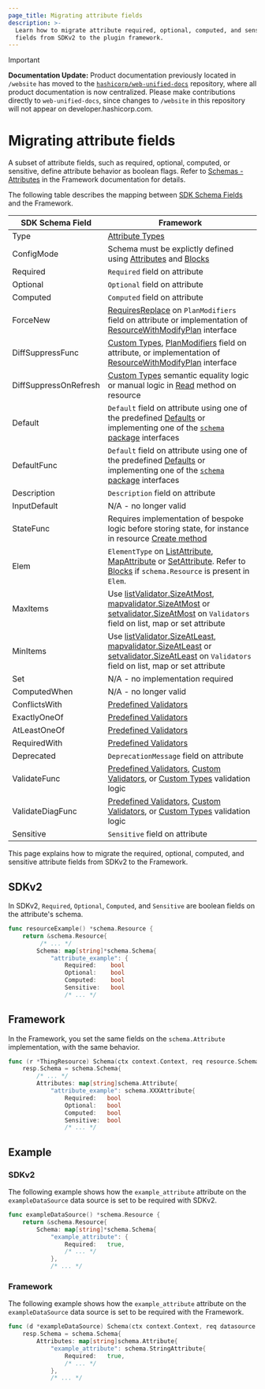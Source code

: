 ```yaml
---
page_title: Migrating attribute fields
description: >-
  Learn how to migrate attribute required, optional, computed, and sensitive
  fields from SDKv2 to the plugin framework.
---
```


> [!IMPORTANT]  
> **Documentation Update:** Product documentation previously located in `/website` has moved to the [`hashicorp/web-unified-docs`](https://github.com/hashicorp/web-unified-docs) repository, where all product documentation is now centralized. Please make contributions directly to `web-unified-docs`, since changes to `/website` in this repository will not appear on developer.hashicorp.com.

# Migrating attribute fields

A subset of attribute fields, such as required, optional, computed, or sensitive, define attribute behavior as boolean flags. Refer to
[Schemas - Attributes](/terraform/plugin/framework/handling-data/schemas#required) in the Framework documentation for details.

The following table describes the mapping between [SDK Schema Fields](https://pkg.go.dev/github.com/hashicorp/terraform-plugin-sdk/helper/schema#Schema) and the Framework.

| SDK Schema Field      | Framework                                                                                                                                                                                                                                                                                                                                                                                                                                                              |
|-----------------------|------------------------------------------------------------------------------------------------------------------------------------------------------------------------------------------------------------------------------------------------------------------------------------------------------------------------------------------------------------------------------------------------------------------------------------------------------------------------|
| Type                  | [Attribute Types](/terraform/plugin/framework/migrating/attributes-blocks/types)                                                                                                                                                                                                                                                                                                                                                                                       |
| ConfigMode            | Schema must be explictly defined using [Attributes](/terraform/plugin/framework/migrating/attributes-blocks/attribute-schema) and [Blocks](/terraform/plugin/framework/migrating/attributes-blocks/blocks)                                                                                                                                                                                                                                                             |
| Required              | `Required` field on attribute                                                                                                                                                                                                                                                                                                                                                                                                                                          |
| Optional              | `Optional` field on attribute                                                                                                                                                                                                                                                                                                                                                                                                                                          |
| Computed              | `Computed` field on attribute                                                                                                                                                                                                                                                                                                                                                                                                                                          |
| ForceNew              | [RequiresReplace](/terraform/plugin/framework/migrating/attributes-blocks/force-new) on `PlanModifiers` field on attribute or implementation of [ResourceWithModifyPlan](/terraform/plugin/framework/migrating/resources/plan-modification#framework) interface                                                                                                                                                                                                        |
| DiffSuppressFunc      | [Custom Types](/terraform/plugin/framework/handling-data/types/custom), [PlanModifiers](/terraform/plugin/framework/migrating/resources/plan-modification#framework) field on attribute, or implementation of [ResourceWithModifyPlan](/terraform/plugin/framework/migrating/resources/plan-modification#framework) interface                                                                                                                                                                                                                   |
| DiffSuppressOnRefresh | [Custom Types](/terraform/plugin/framework/handling-data/types/custom) semantic equality logic or manual logic in [Read](/terraform/plugin/framework/migrating/resources/crud) method on resource                                                                                                                                                                                                                                                                                                                                                                                        |
| Default               | `Default` field on attribute using one of the predefined [Defaults](/terraform/plugin/framework/resources/default#common-use-case-attribute-defaults) or implementing one of the [`schema` package](https://pkg.go.dev/github.com/hashicorp/terraform-plugin-framework/resource/schema/defaults) interfaces                                                                                                                                                            |
| DefaultFunc           | `Default` field on attribute using one of the predefined [Defaults](/terraform/plugin/framework/resources/default#common-use-case-attribute-defaults) or implementing one of the [`schema` package](https://pkg.go.dev/github.com/hashicorp/terraform-plugin-framework/resource/schema/defaults) interfaces                                                                                                                                                            |
| Description           | `Description` field on attribute                                                                                                                                                                                                                                                                                                                                                                                                                                       |
| InputDefault          | N/A - no longer valid                                                                                                                                                                                                                                                                                                                                                                                                                                                  |
| StateFunc             | Requires implementation of bespoke logic before storing state, for instance in resource [Create method](/terraform/plugin/framework/migrating/resources/crud#framework-1)                                                                                                                                                                                                                                                                                              |
| Elem                  | `ElementType` on [ListAttribute](/terraform/plugin/framework/migrating/attributes-blocks/types), [MapAttribute](/terraform/plugin/framework/migrating/attributes-blocks/types) or [SetAttribute](/terraform/plugin/framework/migrating/attributes-blocks/types). Refer to [Blocks](/terraform/plugin/framework/migrating/attributes-blocks/blocks) if `schema.Resource` is present in `Elem`.                                                                          |
| MaxItems              | Use [listValidator.SizeAtMost](https://pkg.go.dev/github.com/hashicorp/terraform-plugin-framework-validators/listvalidator#SizeAtMost), [mapvalidator.SizeAtMost](https://pkg.go.dev/github.com/hashicorp/terraform-plugin-framework-validators/mapvalidator#SizeAtMost) or [setvalidator.SizeAtMost](https://pkg.go.dev/github.com/hashicorp/terraform-plugin-framework-validators/setvalidator#SizeAtMost) on `Validators` field on list, map or set attribute       |
| MinItems              | Use [listValidator.SizeAtLeast](https://pkg.go.dev/github.com/hashicorp/terraform-plugin-framework-validators/listvalidator#SizeAtLeast), [mapvalidator.SizeAtLeast](https://pkg.go.dev/github.com/hashicorp/terraform-plugin-framework-validators/mapvalidator#SizeAtLeast) or [setvalidator.SizeAtLeast](https://pkg.go.dev/github.com/hashicorp/terraform-plugin-framework-validators/setvalidator#SizeAtLeast) on `Validators` field on list, map or set attribute |
| Set                   | N/A - no implementation required                                                                                                                                                                                                                                                                                                                                                                                                                                       |                                                                                                                                                                                                                                                                                                                                                                                                                                                                   |
| ComputedWhen          | N/A - no longer valid                                                                                                                                                                                                                                                                                                                                                                                                                                                  |
| ConflictsWith         | [Predefined Validators](/terraform/plugin/framework/migrating/attributes-blocks/validators-predefined)                                                                                                                                                                                                                                                                                                                                                                 |
| ExactlyOneOf          | [Predefined Validators](/terraform/plugin/framework/migrating/attributes-blocks/validators-predefined)                                                                                                                                                                                                                                                                                                                                                                 |
| AtLeastOneOf          | [Predefined Validators](/terraform/plugin/framework/migrating/attributes-blocks/validators-predefined)                                                                                                                                                                                                                                                                                                                                                                 |
| RequiredWith          | [Predefined Validators](/terraform/plugin/framework/migrating/attributes-blocks/validators-predefined)                                                                                                                                                                                                                                                                                                                                                                 |
| Deprecated            | `DeprecationMessage` field on attribute                                                                                                                                                                                                                                                                                                                                                                                                                                |
| ValidateFunc          | [Predefined Validators](/terraform/plugin/framework/migrating/attributes-blocks/validators-predefined), [Custom Validators](/terraform/plugin/framework/migrating/attributes-blocks/validators-custom), or [Custom Types](/terraform/plugin/framework/handling-data/types/custom) validation logic                                                                                                                                                                                                                                                              |
| ValidateDiagFunc      | [Predefined Validators](/terraform/plugin/framework/migrating/attributes-blocks/validators-predefined), [Custom Validators](/terraform/plugin/framework/migrating/attributes-blocks/validators-custom), or [Custom Types](/terraform/plugin/framework/handling-data/types/custom) validation logic                                                                                                                                                                                                                                                              |
| Sensitive             | `Sensitive` field on attribute                                                                                                                                                                                                                                                                                                                                                                                                                                         |


This page explains how to migrate the required, optional, computed, and sensitive attribute fields from SDKv2 to the
Framework.

## SDKv2

In SDKv2, `Required`, `Optional`, `Computed`, and `Sensitive` are boolean fields on the attribute's schema.

```go
func resourceExample() *schema.Resource {
    return &schema.Resource{
         /* ... */
        Schema: map[string]*schema.Schema{
            "attribute_example": {
                Required:    bool
                Optional:    bool
                Computed:    bool
                Sensitive:   bool
                /* ... */
```

## Framework

In the Framework, you set the same fields on the `schema.Attribute` implementation, with the same behavior.

```go
func (r *ThingResource) Schema(ctx context.Context, req resource.SchemaRequest, resp *resource.SchemaResponse) {
    resp.Schema = schema.Schema{
        /* ... */
        Attributes: map[string]schema.Attribute{
            "attribute_example": schema.XXXAttribute{
                Required:   bool
                Optional:   bool
                Computed:   bool
                Sensitive:  bool
                /* ... */
```

## Example

### SDKv2

The following example shows how the `example_attribute` attribute on the `exampleDataSource` data source is set to
be required with SDKv2.

```go
func exampleDataSource() *schema.Resource {
    return &schema.Resource{
        Schema: map[string]*schema.Schema{
            "example_attribute": {
                Required:   true,
                /* ... */
            },
            /* ... */
```

### Framework

The following example shows how the `example_attribute` attribute on the `exampleDataSource` data source is set
to be required with the Framework.

```go
func (d *exampleDataSource) Schema(ctx context.Context, req datasource.SchemaRequest, resp *datasource.SchemaResponse) {
    resp.Schema = schema.Schema{
        Attributes: map[string]schema.Attribute{
            "example_attribute": schema.StringAttribute{
                Required:   true,
                /* ... */
            },
            /* ... */
```
